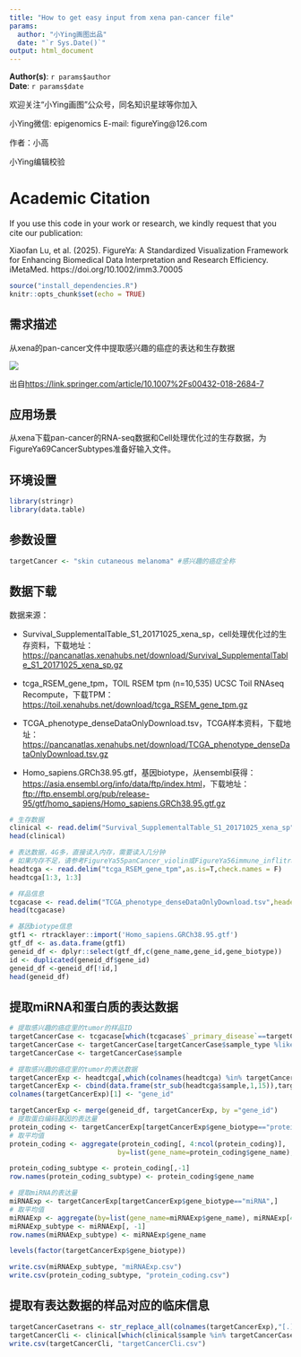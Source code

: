```yaml
---
title: "How to get easy input from xena pan-cancer file"
params:
  author: "小Ying画图出品"
  date: "`r Sys.Date()`"
output: html_document
---
```


**Author(s)**: `r params$author`  
**Date**: `r params$date`  

欢迎关注“小Ying画图”公众号，同名知识星球等你加入

小Ying微信: epigenomics  E-mail: figureYing@126.com

作者：小高

小Ying编辑校验

# Academic Citation
If you use this code in your work or research, we kindly request that you cite our publication:

Xiaofan Lu, et al. (2025). FigureYa: A Standardized Visualization Framework for Enhancing Biomedical Data Interpretation and Research Efficiency. iMetaMed. https://doi.org/10.1002/imm3.70005


```r
source("install_dependencies.R")
knitr::opts_chunk$set(echo = TRUE)
```

## 需求描述

从xena的pan-cancer文件中提取感兴趣的癌症的表达和生存数据

![](example.png)

出自<https://link.springer.com/article/10.1007%2Fs00432-018-2684-7>

## 应用场景

从xena下载pan-cancer的RNA-seq数据和Cell处理优化过的生存数据，为FigureYa69CancerSubtypes准备好输入文件。

## 环境设置

```r
library(stringr)
library(data.table)
```

## 参数设置

```r
targetCancer <- "skin cutaneous melanoma" #感兴趣的癌症全称
```

## 数据下载

数据来源：

- Survival_SupplementalTable_S1_20171025_xena_sp，cell处理优化过的生存资料，下载地址：<https://pancanatlas.xenahubs.net/download/Survival_SupplementalTable_S1_20171025_xena_sp.gz>

- tcga_RSEM_gene_tpm，TOIL RSEM tpm (n=10,535) UCSC Toil RNAseq Recompute，下载TPM：<https://toil.xenahubs.net/download/tcga_RSEM_gene_tpm.gz>

- TCGA_phenotype_denseDataOnlyDownload.tsv，TCGA样本资料，下载地址：<https://pancanatlas.xenahubs.net/download/TCGA_phenotype_denseDataOnlyDownload.tsv.gz>

- Homo_sapiens.GRCh38.95.gtf，基因biotype，从ensembl获得：<https://asia.ensembl.org/info/data/ftp/index.html>，下载地址：<ftp://ftp.ensembl.org/pub/release-95/gtf/homo_sapiens/Homo_sapiens.GRCh38.95.gtf.gz>

```r
# 生存数据
clinical <- read.delim("Survival_SupplementalTable_S1_20171025_xena_sp", header = T,check.names = F)
head(clinical)

# 表达数据，4G多，直接读入内存，需要读入几分钟
# 如果内存不足，请参考FigureYa55panCancer_violin或FigureYa56immune_inflitrationV2的方式，用shell命令提取
headtcga <- read.delim("tcga_RSEM_gene_tpm",as.is=T,check.names = F)
headtcga[1:3, 1:3]

# 样品信息
tcgacase <- read.delim("TCGA_phenotype_denseDataOnlyDownload.tsv",header=T,as.is = T,check.names = F)
head(tcgacase)

# 基因biotype信息
gtf1 <- rtracklayer::import('Homo_sapiens.GRCh38.95.gtf')
gtf_df <- as.data.frame(gtf1)
geneid_df <- dplyr::select(gtf_df,c(gene_name,gene_id,gene_biotype))
id <- duplicated(geneid_df$gene_id)
geneid_df <-geneid_df[!id,]
head(geneid_df)
```

## 提取miRNA和蛋白质的表达数据

```r
# 提取感兴趣的癌症里的tumor的样品ID
targetCancerCase <- tcgacase[which(tcgacase$`_primary_disease`==targetCancer),]
targetCancerCase <- targetCancerCase[targetCancerCase$sample_type %like% "Tumor",]
targetCancerCase <- targetCancerCase$sample

# 提取感兴趣的癌症里的tumor的表达数据
targetCancerExp <- headtcga[,which(colnames(headtcga) %in% targetCancerCase)]
targetCancerExp <- cbind(data.frame(str_sub(headtcga$sample,1,15)),targetCancerExp)
colnames(targetCancerExp)[1] <- "gene_id"

targetCancerExp <- merge(geneid_df, targetCancerExp, by ="gene_id")
# 提取蛋白编码基因的表达量
protein_coding <- targetCancerExp[targetCancerExp$gene_biotype=="protein_coding",]
# 取平均值
protein_coding <- aggregate(protein_coding[, 4:ncol(protein_coding)],
                           by=list(gene_name=protein_coding$gene_name), FUN=mean)

protein_coding_subtype <- protein_coding[,-1]
row.names(protein_coding_subtype) <- protein_coding$gene_name

# 提取miRNA的表达量
miRNAExp <- targetCancerExp[targetCancerExp$gene_biotype=="miRNA",]
# 取平均值
miRNAExp <- aggregate(by=list(gene_name=miRNAExp$gene_name), miRNAExp[4:ncol(miRNAExp)],mean)
miRNAExp_subtype <- miRNAExp[, -1]
row.names(miRNAExp_subtype) <- miRNAExp$gene_name

levels(factor(targetCancerExp$gene_biotype))

write.csv(miRNAExp_subtype, "miRNAExp.csv")
write.csv(protein_coding_subtype, "protein_coding.csv")
```

## 提取有表达数据的样品对应的临床信息

```r
targetCancerCasetrans <- str_replace_all(colnames(targetCancerExp),"[.]","-")
targetCancerCli <- clinical[which(clinical$sample %in% targetCancerCasetrans),]
write.csv(targetCancerCli, "targetCancerCli.csv")
```
